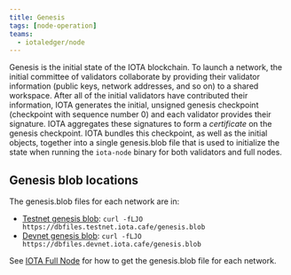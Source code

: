 ```yaml
---
title: Genesis
tags: [node-operation]
teams:
  - iotaledger/node
---
```


Genesis is the initial state of the IOTA blockchain. To launch a network, the initial committee of validators collaborate by providing their validator information (public keys, network addresses, and so on) to a shared workspace. After all of the initial validators have contributed their information, IOTA generates the initial, unsigned genesis checkpoint (checkpoint with sequence number 0) and each validator provides their signature. IOTA aggregates these signatures to form a _certificate_ on the genesis checkpoint. IOTA bundles this checkpoint, as well as the initial objects, together into a single genesis.blob file that is used to initialize the state when running the `iota-node` binary for both validators and full nodes.

## Genesis blob locations

The genesis.blob files for each network are in:

- [Testnet genesis blob](https://dbfiles.testnet.iota.cafe/genesis.blob):
    `curl -fLJO https://dbfiles.testnet.iota.cafe/genesis.blob`
- [Devnet genesis blob](https://dbfiles.devnet.iota.cafe/genesis.blob):
    `curl -fLJO https://dbfiles.devnet.iota.cafe/genesis.blob`
    
See [IOTA Full Node](iota-full-node/overview.mdx) for how to get the genesis.blob file for each network.
